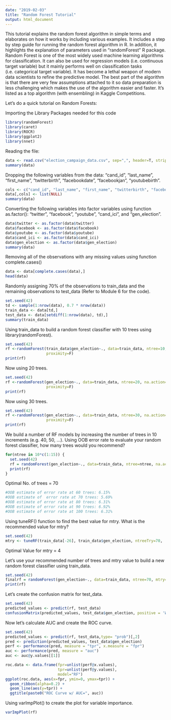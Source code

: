 ```yaml
---
date: "2019-02-03"
title: "Random Forest Tutorial"
output: html_document
---
```


This tutorial explains the random forest algorithm in simple terms and elaborates on how it works by including various examples. It includes a step by step guide for running the random forest algorithm in R. In addition, it highlights the explanation of parameters used in “randomForest” R package.
Random Forest is one of the most widely used machine learning algorithms for classification. It can also be used for regression models (i.e. continuous target variable) but it mainly performs well on classification tasks (i.e. categorical target variable). It has become a lethal weapon of modern data scientists to refine the predictive model. The best part of the algorithm is that there are very few assumptions attached to it so data preparation is less challenging which makes the use of the algorithm easier and faster. It’s listed as a top algorithm (with ensembling) in Kaggle Competitions.

Let's do a quick tutorial on Random Forests:

Importing the Library Packages needed for this code
```r
library(randomForest)
library(caret)
library(ROCR)
library(ggplot2)
library(nnet)
```

Reading the file:  
```r
data <- read.csv("election_campaign_data.csv", sep=",", header=T, strip.white = T, na.strings = c("NA","NaN","","?")) 
summary(data)
```


Dropping the following variables from the data: "cand_id", "last_name", "first_name", "twitterbirth", "facebookdate", "facebookjan", "youtubebirth".
```r
cols <- c("cand_id", "last_name", "first_name", "twitterbirth", "facebookdate", "facebookjan", "youtubebirth")
data[,cols] <- list(NULL)
summary(data)
```

Converting the following variables into factor variables using function as.factor(): “twitter”, “facebook”, “youtube”, “cand_ici”, and “gen_election”.
```r
data$twitter <- as.factor(data$twitter)
data$facebook <- as.factor(data$facebook)
data$youtube <- as.factor(data$youtube)
data$cand_ici <- as.factor(data$cand_ici)
data$gen_election <- as.factor(data$gen_election)
summary(data)
```

Removing all of the observations with any missing values using function complete.cases()
```r
data <- data[complete.cases(data),]
head(data)
```

Randomly assigning 70% of the observations to train_data and the remaining observations to test_data (Refer to Module 6 for the code). 
```r
set.seed(42)
td <- sample(1:nrow(data), 0.7 * nrow(data))
train_data <- data[td,]
test_data <- data[setdiff(1:nrow(data), td),]
summary(train_data)
```

Using train_data to build a random forest classifier with 10 trees using library(randomForest). 
```r
set.seed(42)
rf <-randomForest(train_data$gen_election~., data=train_data, ntree=10, na.action=na.exclude, importance=T,
                  proximity=F) 
print(rf)
```

Now using 20 trees.
```r
set.seed(42)
rf <-randomForest(gen_election~., data=train_data, ntree=20, na.action=na.exclude, importance=T,
                  proximity=F) 
print(rf)
```
 
Now using 30 trees. 

```r
set.seed(42)
rf <-randomForest(gen_election~., data=train_data, ntree=30, na.action=na.exclude, importance=T,
                  proximity=F) 
print(rf)

```

We build a number of RF models by increasing the number of trees in 10 increments (e.g. 40, 50, …). Using OOB error rate to evaluate your random forest classifier, how many trees would you recommend? 

```r
for(ntree in 10*c(1:15)) {
  set.seed(42)
  rf = randomForest(gen_election~., data=train_data, ntree=ntree, na.action=na.exclude, importance=T, proximity=F, metric='Accuracy')
  print(rf)
}
```

Optimal No. of trees = 70

```r
#OOB estimate of error rate at 60 trees: 6.15%
#OOB estimate of  error rate at 70 trees: 5.69%
#OOB estimate of error rate at 80 trees: 6.31%
#OOB estimate of error rate at 90 trees: 6.92%
#OOB estimate of error rate at 100 trees: 6.31%
```

Using tuneRF() function to find the best value for mtry. What is the recommended value for mtry? 

```r
set.seed(42)
mtry <- tuneRF(train_data[-26], train_data$gen_election, ntreeTry=70,  stepFactor=1.5, improve=0.01, trace=TRUE, plot=TRUE,na.action=na.exclude)

```

Optimal Value for mtry = 4


Let's use your recommended number of trees and mtry value to build a new random forest classifier using train_data.

```r
set.seed(42)
finalrf = randomForest(gen_election~., data=train_data, ntree=70, mtry=4, na.action=na.exclude, importance=T, proximity=F)
print(rf)
```

Let's create the confusion matrix for test_data. 
```r
set.seed(42)
predicted_values <- predict(rf, test_data)
confusionMatrix(predicted_values, test_data$gen_election, positive = 'W')

```

Now let's calculate AUC and create the ROC curve. 

```r
set.seed(42)
predicted_values <- predict(rf, test_data,type= "prob")[,2]
pred <- prediction(predicted_values, test_data$gen_election)
perf <- performance(pred, measure = "tpr", x.measure = "fpr")
auc <- performance(pred, measure = "auc")
auc <- auc@y.values[[1]]

roc.data <- data.frame(fpr=unlist(perf@x.values),
                       tpr=unlist(perf@y.values),
                       model="RF")
ggplot(roc.data, aes(x=fpr, ymin=0, ymax=tpr)) +
  geom_ribbon(alpha=0.2) +
  geom_line(aes(y=tpr)) +
  ggtitle(paste0("ROC Curve w/ AUC=", auc))
```

Using varImpPlot() to create the plot for variable importance. 
```r
varImpPlot(rf)
```




